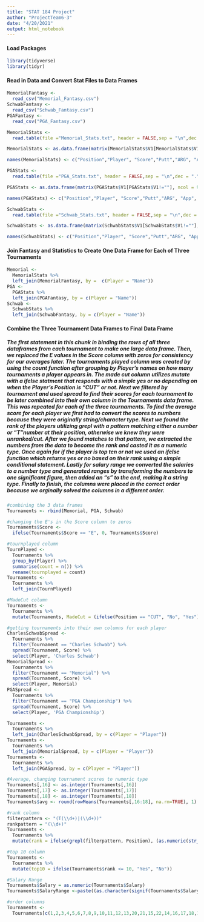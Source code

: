 ```yaml
---
title: "STAT 184 Project"
author: "ProjectTeam6-3"
date: "4/20/2021"
output: html_notebook
---
```

#### Load Packages
```r
library(tidyverse)
library(tidyr)
```
#### Read in Data and Convert Stat Files to Data Frames
```r
MemorialFantasy <-
  read_csv("Memorial_Fantasy.csv")
SchwabFantasy <-
  read_csv("Schwab_Fantasy.csv")
PGAFantasy <-
  read_csv("PGA_Fantasy.csv")

MemorialStats <-
  read.table(file ="Memorial_Stats.txt", header = FALSE,sep = "\n",dec = ".", skip = 1)

MemorialStats <- as.data.frame(matrix(MemorialStats$V1[MemorialStats$V1!=""], ncol = 9, byrow = TRUE))

names(MemorialStats) <- c("Position","Player", "Score","Putt","ARG", "App", "OTT", "T2G", "Total")

PGAStats <-
  read.table(file ="PGA_Stats.txt", header = FALSE,sep = "\n",dec = ".", skip = 1, quote = "")

PGAStats <- as.data.frame(matrix(PGAStats$V1[PGAStats$V1!=""], ncol = 9, byrow = TRUE))

names(PGAStats) <- c("Position","Player", "Score","Putt","ARG", "App", "OTT", "T2G", "Total")

SchwabStats <-
  read.table(file ="Schwab_Stats.txt", header = FALSE,sep = "\n",dec = ".", skip = 1)

SchwabStats <- as.data.frame(matrix(SchwabStats$V1[SchwabStats$V1!=""], ncol = 9, byrow = TRUE))

names(SchwabStats) <- c("Position","Player", "Score","Putt","ARG", "App", "OTT", "T2G", "Total")

```
#### Join Fantasy and Statistics to Create One Data Frame for Each of Three Tournaments
```r
Memorial <-
  MemorialStats %>%
  left_join(MemorialFantasy, by =  c(Player = "Name"))
PGA <-
  PGAStats %>%
  left_join(PGAFantasy, by = c(Player = "Name"))
Schwab <-
  SchwabStats %>%
  left_join(SchwabFantasy, by = c(Player = "Name"))

```
#### Combine the Three Tournament Data Frames to Final Data Frame
##### The first statement in this chunk in binding the rows of all three dataframes from each tournament to make one large data frame. Then, we replaced the E values in the Score column with zeros for consistency for our averages later. The tournaments played column was created by using the count function after grouping by Player's names on how many tournaments a player appears in. The made cut column utilizes mutate with a ifelse statment that responds with a simple yes or no depending on when the Player's Position is "CUT" or not. Next we filtered by tournament and used spread to find their scores for each tournament to be later combined into their own column in the Tournaments data frame. This was repeated for each of the three tournaments. To find the average score for each player we first had to convert the scores to numbers because they were originally string/character type. Next we found the rank of the players utilizing grepl with a pattern matching either a number or "T"number at their position, otherwise we knew they were unranked/cut. After we found matches to that pattern, we extracted the numbers from the data to become the rank and casted it as a numeric type. Once again for if the player is top ten or not we used an ifelse function which returns yes or no based on their rank using a simple conditional statement. Lastly for salary range we converted the salaries to a number type and generated ranges by transforming the numbers to one significant figure, then added an "s" to the end, making it a string type. Finally to finish, the columns were placed in the correct order because we orginally solved the columns in a different order.
```r
#combining the 3 data frames
Tournaments <- rbind(Memorial, PGA, Schwab)

#changing the E's in the Score column to zeros
Tournaments$Score <-
  ifelse(Tournaments$Score == "E", 0, Tournaments$Score)

#tournplayed column
TournPlayed <-
  Tournaments %>%
  group_by(Player) %>%
  summarise(count = n()) %>%
  rename(tournplayed = count)
Tournaments <-
  Tournaments %>%
  left_join(TournPlayed)

#MadeCut column
Tournaments <-
  Tournaments %>%
  mutate(Tournaments, MadeCut = (ifelse(Position == "CUT", "No", "Yes")))

#getting tournaments into their own columns for each player
CharlesSchwabSpread <-
  Tournaments %>%
  filter(Tournament == "Charles Schwab") %>%
  spread(Tournament, Score) %>%
  select(Player, 'Charles Schwab')
MemorialSpread <-
  Tournaments %>%
  filter(Tournament == "Memorial") %>%
  spread(Tournament, Score) %>%
  select(Player, Memorial)
PGASpread <-
  Tournaments %>%
  filter(Tournament == "PGA Championship") %>%
  spread(Tournament, Score) %>%
  select(Player, 'PGA Championship')

Tournaments <-
  Tournaments %>%
  left_join(CharlesSchwabSpread, by = c(Player = "Player"))
Tournaments <-
  Tournaments %>%
  left_join(MemorialSpread, by = c(Player = "Player"))
Tournaments <-
  Tournaments %>%
  left_join(PGASpread, by = c(Player = "Player")) 

#Average, changing tournament scores to numeric type
Tournaments[,16] <- as.integer(Tournaments[,16])
Tournaments[,17] <- as.integer(Tournaments[,17])
Tournaments[,18] <- as.integer(Tournaments[,18])
Tournaments$avg <- round(rowMeans(Tournaments[,16:18], na.rm=TRUE), 1)

#rank column
filterpattern <- "(T(\\d+)|(\\d+))"
rankpattern = "(\\d+)"
Tournaments <-
  Tournaments %>%
  mutate(rank = ifelse(grepl(filterpattern, Position), (as.numeric(str_extract(Position, rankpattern))), NA))

#top 10 column
Tournaments <-
  Tournaments %>%
  mutate(top10 = ifelse(Tournaments$rank <= 10, "Yes", "No"))

#Salary Range
Tournaments$Salary = as.numeric(Tournaments$Salary)
Tournaments$SalaryRange <-paste((as.character(signif(Tournaments$Salary, 1))), "s",sep = "")

#order columns
Tournaments <- 
  Tournaments[c(1,2,3,4,5,6,7,8,9,10,11,12,13,20,21,15,22,14,16,17,18,19)]
```
